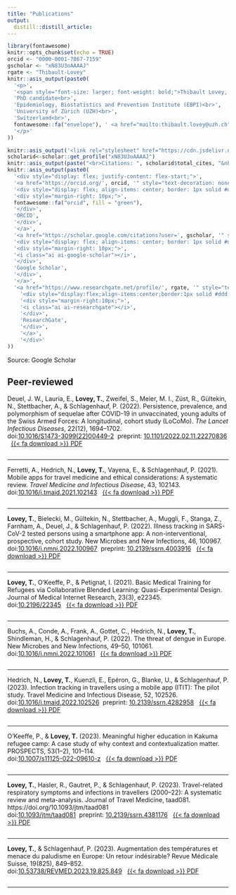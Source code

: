 ```yaml
---
title: "Publications"
output:
  distill::distill_article:
---
```


```r
library(fontawesome)
knitr::opts_chunk$set(echo = TRUE)
orcid <- "0000-0001-7867-7159"
gscholar <- "xN83U3oAAAAJ"
rgate <- "Thibault-Lovey"
knitr::asis_output(paste0(
  '<p>',
  '<span style="font-size: larger; font-weight: bold;">Thibault Lovey, MD</span><br>',
  'PhD candidate<br>',
  'Epidemiology, Biostatistics and Prevention Institute (EBPI)<br>',
  'University of Zürich (UZH)<br>',
  'Switzerland<br>',
  fontawesome::fa("envelope"), ' <a href="mailto:thibault.lovey@uzh.ch">thibault.lovey@uzh.ch</a>',
  '</p>'
))
```
```r
knitr::asis_output('<link rel="stylesheet" href="https://cdn.jsdelivr.net/npm/academicons@1.9.1/css/academicons.min.css">')
scholarid<-scholar::get_profile("xN83U3oAAAAJ")
knitr::asis_output(paste("<br>Citations: ", scholarid$total_cites, "&nbsp;|&nbsp;&nbsp;h-index: ", scholarid$h_index, "&nbsp;|&nbsp;&nbsp;i10-index: ", scholarid$i10_index))
knitr::asis_output(paste0(
  '<div style="display: flex; justify-content: flex-start;">',
  '<a href="https://orcid.org/', orcid, '" style="text-decoration: none; color: inherit;">',
  '<div style="display: flex; align-items: center; border: 1px solid #ddd; padding: 10px; margin-right: 10px; border-radius: 5px;">',
  '<div style="margin-right: 10px;">',
  fontawesome::fa("orcid", fill = "green"), 
  '</div>',
  'ORCID',
  '</div>',
  '</a>',
  '<a href="https://scholar.google.com/citations?user=', gscholar, '" style="text-decoration: none; color: inherit;">',
  '<div style="display: flex; align-items: center; border: 1px solid #ddd; padding: 10px; margin-right: 10px; border-radius: 5px;">',
  '<div style="margin-right: 10px;">',
  '<i class="ai ai-google-scholar"></i>', 
  '</div>',
  'Google Scholar',
  '</div>',
  '</a>',
  '<a href="https://www.researchgate.net/profile/', rgate, '" style="text-decoration: none; color: inherit;">',
    '<div style="display:flex;align-items:center;border:1px solid #ddd;padding:10px;border-radius:5px;">',
    '<div style="margin-right:10px;">',
    '<i class="ai ai-researchgate"></i>',
    '</div>',
    'ResearchGate',
    '</div>',
    '</a>',
    '</div>'
))
```
<aside>
Source: Google Scholar
</aside>

## Peer-reviewed

Deuel, J. W., Lauria, E., **Lovey, T.**, Zweifel, S., Meier, M. I., Züst, R., Gültekin, N., Stettbacher, A., & Schlagenhauf, P. (2022). Persistence, prevalence, and polymorphism of sequelae after COVID-19 in unvaccinated, young adults of the Swiss Armed Forces: A longitudinal, cohort study (LoCoMo). *The Lancet Infectious Diseases*, 22(12), 1694–1702.
<br>doi:[10.1016/S1473-3099(22)00449-2](https://doi.org/10.1016/S1473-3099(22)00449-2)&nbsp;&nbsp;preprint: [10.1101/2022.02.11.22270836](https://doi.org/10.1101/2022.02.11.22270836)
&nbsp;&nbsp;[{{< fa download >}} PDF](papers/PIIS1473309922004492.pdf)

:::: {.columns}
::: {.column width="10%"}
<div data-badge-type="donut" class="altmetric-embed" data-badge-popover="right" data-doi="10.1016/S1473-3099(22)00449-2"></div>
:::
::: {.column width="10%"}
<span class="__dimensions_badge_embed__" data-doi="10.1016/S1473-3099(22)00449-2" data-style="small_circle"></span>
    <script async src="https://badge.dimensions.ai/badge.js" charset="utf-8"></script>
:::
::: {.column width="80%"}
:::
::::
<hr>
Ferretti, A., Hedrich, N., **Lovey, T.**, Vayena, E., & Schlagenhauf, P. (2021). Mobile apps for travel medicine and ethical considerations: A systematic review. *Travel Medicine and Infectious Disease*, 43, 102143. <br>doi:[10.1016/j.tmaid.2021.102143](https://doi.org/10.1016/j.tmaid.2021.102143)
&nbsp;&nbsp;[{{< fa download >}} PDF](papers/1-s2.0-S1477893921001848-main.pdf)

:::: {.columns}
::: {.column width="10%"}
<div data-badge-type="donut" class="altmetric-embed" data-badge-popover="right" data-doi="10.1016/j.tmaid.2021.102143"></div>
:::
::: {.column width="10%"}
<span class="__dimensions_badge_embed__" data-doi="10.1016/j.tmaid.2021.102143" data-style="small_circle"></span>
    <script async src="https://badge.dimensions.ai/badge.js" charset="utf-8"></script>
:::
::: {.column width="80%"}
:::
::::
<hr>

**Lovey, T.**, Bielecki, M., Gültekin, N., Stettbacher, A., Muggli, F., Stanga, Z., Farnham, A., Deuel, J., & Schlagenhauf, P. (2022). Illness tracking in SARS-CoV-2 tested persons using a smartphone app: A non-interventional, prospective, cohort study. New Microbes and New Infections, 46, 100967. <br>doi:[10.1016/j.nmni.2022.100967](https://doi.org/10.1016/j.nmni.2022.100967)&nbsp;&nbsp;preprint: [10.2139/ssrn.4003916](https://doi.org/10.2139/ssrn.4003916)
&nbsp;&nbsp;[{{< fa download >}} PDF](papers/1-s2.0-S2052297522000191-main.pdf)

:::: {.columns}
::: {.column width="10%"}
<div data-badge-type="donut" class="altmetric-embed" data-badge-popover="right" data-doi="10.1016/j.nmni.2022.100967"></div>
:::
::: {.column width="10%"}
<span class="__dimensions_badge_embed__" data-doi="10.1016/j.nmni.2022.100967" data-style="small_circle"></span>
    <script async src="https://badge.dimensions.ai/badge.js" charset="utf-8"></script>
:::
::: {.column width="80%"}
:::
::::
<hr>

**Lovey, T.**, O’Keeffe, P., & Petignat, I. (2021). Basic Medical Training for Refugees via Collaborative Blended Learning: Quasi-Experimental Design. Journal of Medical Internet Research, 23(3), e22345. <br>doi:[10.2196/22345](https://doi.org/10.2196/22345)
&nbsp;&nbsp;[{{< fa download >}} PDF](papers/PDF.pdf)

:::: {.columns}
::: {.column width="10%"}
<div data-badge-type="donut" class="altmetric-embed" data-badge-popover="right" data-doi="10.2196/22345"></div>
:::
::: {.column width="10%"}
<span class="__dimensions_badge_embed__" data-doi="10.2196/22345" data-style="small_circle"></span>
    <script async src="https://badge.dimensions.ai/badge.js" charset="utf-8"></script>
:::
::: {.column width="80%"}
:::
::::
<hr>

Buchs, A., Conde, A., Frank, A., Gottet, C., Hedrich, N., **Lovey, T.**, Shindleman, H., & Schlagenhauf, P. (2022). The threat of dengue in Europe. New Microbes and New Infections, 49–50, 101061.
<br>doi:[10.1016/j.nmni.2022.101061](https://doi.org/10.1016/j.nmni.2022.101061)
&nbsp;&nbsp;[{{< fa download >}} PDF](papers/1-s2.0-S2052297522001135-main.pdf)

:::: {.columns}
::: {.column width="10%"}
<div data-badge-type="donut" class="altmetric-embed" data-badge-popover="right" data-doi="10.1016/j.nmni.2022.101061"></div>
::: 
::: {.column width="10%"}
<span class="__dimensions_badge_embed__" data-doi="10.1016/j.nmni.2022.101061" data-style="small_circle"></span><script async src="https://badge.dimensions.ai/badge.js" charset="utf-8"></script>
:::
::::
<hr>

Hedrich, N., **Lovey, T.**, Kuenzli, E., Epéron, G., Blanke, U., & Schlagenhauf, P. (2023). Infection tracking in travellers using a mobile app (ITIT): The pilot study. Travel Medicine and Infectious Disease, 52, 102526. 
<br>doi:[10.1016/j.tmaid.2022.102526](https://doi.org/10.1016/j.tmaid.2022.102526)&nbsp;&nbsp;preprint: [10.2139/ssrn.4282958](https://doi.org/10.2139/ssrn.4282958)
&nbsp;&nbsp;[{{< fa download >}} PDF](papers/1-s2.0-S1477893922002721-main.pdf)

:::: {.columns}
::: {.column width="10%"}
<div data-badge-type="donut" class="altmetric-embed" data-badge-popover="right" data-doi="10.1016/j.tmaid.2022.102526"></div>
:::
::: {.column width="10%"}
<span class="__dimensions_badge_embed__" data-doi="10.1016/j.tmaid.2022.102526" data-style="small_circle"></span>
    <script async src="https://badge.dimensions.ai/badge.js" charset="utf-8"></script>
:::
::: {.column width="80%"}
:::
::::
<hr>

O’Keeffe, P., & **Lovey, T.** (2023). Meaningful higher education in Kakuma refugee camp: A case study of why context and contextualization matter. PROSPECTS, 53(1–2), 101–114.
<br>doi:[10.1007/s11125-022-09610-z](https://doi.org/10.1007/s11125-022-09610-z)
&nbsp;&nbsp;[{{< fa download >}} PDF](papers/s11125-022-09610-z.pdf)

:::: {.columns}
::: {.column width="10%"}
<div data-badge-type="donut" class="altmetric-embed" data-badge-popover="right" data-doi="10.1007/s11125-022-09610-z"></div>
:::
::: {.column width="10%"}
<span class="__dimensions_badge_embed__" data-doi="10.1007/s11125-022-09610-z" data-style="small_circle"></span>
    <script async src="https://badge.dimensions.ai/badge.js" charset="utf-8"></script>
:::
::: {.column width="80%"}
:::
::::
<hr>

**Lovey, T.**, Hasler, R., Gautret, P., & Schlagenhauf, P. (2023). Travel-related respiratory symptoms and infections in travellers (2000–22): A systematic review and meta-analysis. Journal of Travel Medicine, taad081. https://doi.org/10.1093/jtm/taad081
<br>doi:[10.1093/jtm/taad081](https://doi.org/10.1093/jtm/taad081)&nbsp;&nbsp;preprint: [10.2139/ssrn.4381176](https://doi.org/10.2139/ssrn.4381176)
&nbsp;&nbsp;[{{< fa download >}} PDF](papers/taad081.pdf)

:::: {.columns}
::: {.column width="10%"}
<div data-badge-type="donut" class="altmetric-embed" data-badge-popover="right" data-doi="10.1093/jtm/taad081"></div>
:::
::: {.column width="10%"}
<span class="__dimensions_badge_embed__" data-doi="10.1093/jtm/taad081" data-style="small_circle"></span>
    <script async src="https://badge.dimensions.ai/badge.js" charset="utf-8"></script>
:::
::: {.column width="80%"}
:::
::::
<hr>

**Lovey, T.**, & Schlagenhauf, P. (2023). Augmentation des températures et menace du paludisme en Europe: Un retour indésirable? Revue Médicale Suisse, 19(825), 849–852.
<br>doi:[10.53738/REVMED.2023.19.825.849](https://doi.org/10.53738/REVMED.2023.19.825.849)
&nbsp;&nbsp;[{{< fa download >}} PDF](papers/849-52_44377.pdf)

:::: {.columns}
::: {.column width="10%"}
<div data-badge-type="donut" class="altmetric-embed" data-badge-popover="right" data-doi="10.53738/REVMED.2023.19.825.849"></div>
:::
::: {.column width="10%"}
<span class="__dimensions_badge_embed__" data-doi="10.53738/REVMED.2023.19.825.849" data-style="small_circle"></span>
    <script async src="https://badge.dimensions.ai/badge.js" charset="utf-8"></script>
:::
::: {.column width="80%"}
:::
::::
<hr>

<script type='text/javascript' src='https://d1bxh8uas1mnw7.cloudfront.net/assets/embed.js'></script>